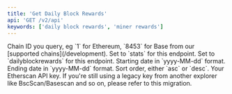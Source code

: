 ```yaml
---
title: 'Get Daily Block Rewards'
api: 'GET /v2/api'
keywords: ['daily block rewards', 'miner rewards']
---
```



<CreditChip description="Returns the amount of block rewards distributed to miners daily" pro={true} />

<ParamField query="chainid" type="string" initialValue="1">
  Chain ID you query, eg `1` for Ethereum, `8453` for Base from our [supported chains](/development).
</ParamField>
<ParamField query="module" type="string" initialValue="stats">
  Set to `stats` for this endpoint.
</ParamField>
<ParamField query="action" type="string" initialValue="dailyblockrewards">
  Set to `dailyblockrewards` for this endpoint.
</ParamField>
<ParamField query="startdate" type="string" initialValue="2019-02-01">
  Starting date in `yyyy-MM-dd` format.
</ParamField>
<ParamField query="enddate" type="string" initialValue="2019-02-28">
  Ending date in `yyyy-MM-dd` format.
</ParamField>
<ParamField query="sort" type="string" initialValue="asc">
  Sort order, either `asc` or `desc`.
</ParamField>
<ParamField query="apikey" type="string">
  Your Etherscan API key. If you're still using a legacy key from another explorer like BscScan/Basescan and so on, please refer to this migration.
</ParamField>

